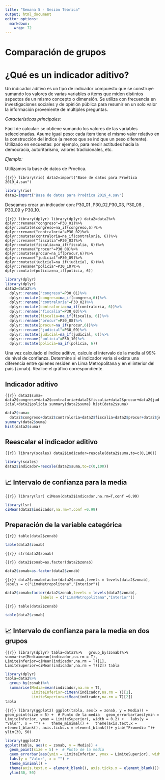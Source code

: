 ```yaml
---
title: "Semana 5 - Sesión Teórica"
output: html_document
editor_options: 
  markdown: 
    wrap: 72
---
```


# Comparación de grupos

# ¿Qué es un indicador aditivo?

Un indicador aditivo es un tipo de indicador compuesto que se construye sumando los valores de varias variables o ítems que miden distintos aspectos de un mismo concepto o dimensión. Se utiliza con frecuencia en investigaciones sociales y de opinión pública para resumir en un solo valor la información proveniente de múltiples preguntas.

*Características principales:*

Fácil de calcular: se obtiene sumando los valores de las variables seleccionadas.
Asume igual peso: cada ítem tiene el mismo valor relativo en la construcción del índice (a menos que se indique un peso diferente).
Utilizado en encuestas: por ejemplo, para medir actitudes hacia la democracia, autoritarismo, valores tradicionales, etc.

*Ejemplo:*

Utilizamos la base de datos de Proetica.

``` {{r}}
library(rio)
data2=import("Base de datos para Proética 2019_4.sav")
```


```r
library(rio)
data2=import("Base de datos para Proética 2019_4.sav")
```

Deseamos crear un indicador con: P30_01 ,P30_02,P30_03, P30_08 , P30_09 y P30_10.


``` {{r}}
library(dplyr)
library(dplyr)
data2=data2%>%
  dplyr::rename("congreso"=P30_01)%>%
  dplyr::mutate(congreso=na_if(congreso,6))%>%
  dplyr::rename("contraloria"=P30_02)%>%
  dplyr::mutate(contraloria=na_if(contraloria, 6))%>%
  dplyr::rename("fiscalia"=P30_03)%>%
  dplyr::mutate(fiscalia=na_if(fiscalia, 6))%>%
  dplyr::rename("procur"=P30_08)%>%
  dplyr::mutate(procur=na_if(procur,6))%>%
  dplyr::rename("judicial"=P30_09)%>%
  dplyr::mutate(judicial=na_if(judicial, 6))%>%
  dplyr::rename("policia"=P30_10)%>%
  dplyr::mutate(policia=na_if(policia, 6))
```


```r
library(dplyr)
library(dplyr)
data2=data2%>%
  dplyr::rename("congreso"=P30_01)%>%
  dplyr::mutate(congreso=na_if(congreso,6))%>%
  dplyr::rename("contraloria"=P30_02)%>%
  dplyr::mutate(contraloria=na_if(contraloria, 6))%>%
  dplyr::rename("fiscalia"=P30_03)%>%
  dplyr::mutate(fiscalia=na_if(fiscalia, 6))%>%
  dplyr::rename("procur"=P30_08)%>%
  dplyr::mutate(procur=na_if(procur,6))%>%
  dplyr::rename("judicial"=P30_09)%>%
  dplyr::mutate(judicial=na_if(judicial, 6))%>%
  dplyr::rename("policia"=P30_10)%>%
  dplyr::mutate(policia=na_if(policia, 6))
```

Una vez calculado el índice aditivo, calcule el intervalo de la media al 99% de nivel de confianza.
Determine si el indicador varía si existe una diferencia entre quienes residen en Lima Metropolitana y en el interior del país (zonab). Realice el gráfico correspondiente.


## Indicador aditivo

``` {{r}}
data2$suma=
  data2$congreso+data2$contraloria+data2$fiscalia+data2$procur+data2$judicial+data2$policia
summary(data2$suma)
hist(data2$suma)
```


```r
data2$suma=
  data2$congreso+data2$contraloria+data2$fiscalia+data2$procur+data2$judicial+data2$policia
summary(data2$suma)
hist(data2$suma)
```


## Reescalar el indicador aditivo


``` {{r}}
library(scales)
data2$indicador=rescale(data2$suma,to=c(0,100))
```

```r
library(scales)
data2$indicador=rescale(data2$suma,to=c(0,100))
```


## 📈 Intervalo de confianza para la media

``` {{r}}
library(lsr)
ciMean(data2$indicador,na.rm=T,conf =0.99)
```


```r
library(lsr)
ciMean(data2$indicador,na.rm=T,conf =0.99)
```


## Preparación de la variable categórica

``` {{r}}
table(data2$zonab)
```

```r
table(data2$zonab)
```


``` {{r}}
str(data2$zonab)
```

``` {{r}}
data2$zonab=as.factor(data2$zonab)
```


```r
data2$zonab=as.factor(data2$zonab)
```

``` {{r}}
data2$zonab=factor(data2$zonab,levels = levels(data2$zonab),
                labels = c("LimaMetropolitana","Interior"))
```

```r
data2$zonab=factor(data2$zonab,levels = levels(data2$zonab),
                labels = c("LimaMetropolitana","Interior"))
```

``` {{r}}
table(data2$zonab)
```

```r
table(data2$zonab)
```

## 📈 Intervalo de confianza para la media en dos grupos 

``` {{r}}
library(dplyr)
tabla=data2%>%
  group_by(zonab)%>%
  summarise(Media=mean(indicador,na.rm = T),
            LimiteInferior=ciMean(indicador,na.rm = T)[1],
            LimiteSuperior=ciMean(indicador,na.rm = T)[2])
tabla
```

```r
library(dplyr)
tabla=data2%>%
  group_by(zonab)%>%
  summarise(Media=mean(indicador,na.rm = T),
            LimiteInferior=ciMean(indicador,na.rm = T)[1],
            LimiteSuperior=ciMean(indicador,na.rm = T)[2])
tabla
```

``` {{r}}
library(ggplot2)
ggplot(tabla, aes(x = zonab, y = Media)) +
  geom_point(size = 5) +  # Punto de la media
  geom_errorbar(aes(ymin = LimiteInferior, ymax = LimiteSuperior), width = 0.2) +
  labs(y = "Valor", x = "") +
  theme_minimal() +
  theme(axis.text.x = element_blank(), axis.ticks.x = element_blank())+ ylab("Promedio ")+
  ylim(30, 50) 
```

```r
library(ggplot2)
ggplot(tabla, aes(x = zonab, y = Media)) +
  geom_point(size = 5) +  # Punto de la media
  geom_errorbar(aes(ymin = LimiteInferior, ymax = LimiteSuperior), width = 0.2) +
  labs(y = "Valor", x = "") +
  theme_minimal() +
  theme(axis.text.x = element_blank(), axis.ticks.x = element_blank())+ ylab("Promedio ")+
  ylim(30, 50) 
```